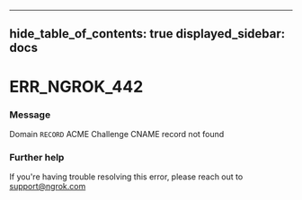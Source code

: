 

---
hide_table_of_contents: true
displayed_sidebar: docs
---


# ERR_NGROK_442

### Message
Domain `RECORD` ACME Challenge CNAME record not found

<ErrorDetails error="err_ngrok_442" />



### Further help
If you're having trouble resolving this error, please reach out to [support@ngrok.com](mailto:support@ngrok.com?subject=Help%20with%20ERR_NGROK_442)

